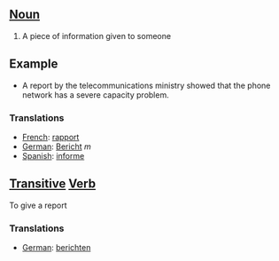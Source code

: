 ==[[Noun]]==

#A piece of information given to someone

==Example==

*A report by the telecommunications ministry showed that the phone network  has a severe capacity problem.

===Translations===

*[[French]]: [[rapport]]
*[[German]]: [[Bericht]] ''m''
*[[Spanish]]: [[informe]]

==[[Transitive]] [[Verb]]==
To give a report

===Translations===
*[[German]]: [[berichten]]